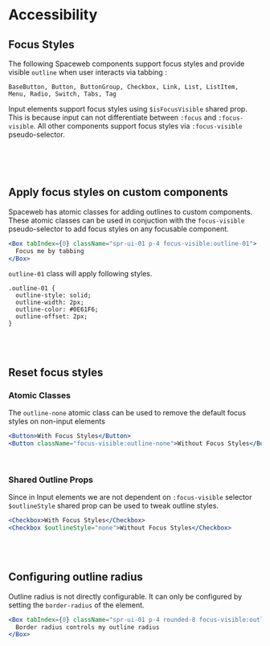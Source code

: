 



# Accessibility

## Focus Styles

The following Spaceweb components support focus styles and provide visible `outline` when user interacts via tabbing :

```
BaseButton, Button, ButtonGroup, Checkbox, Link, List, ListItem,
Menu, Radio, Switch, Tabs, Tag
```

Input elements support focus styles using `$isFocusVisible` shared prop. This is because input can not differentiate between
`:focus` and `:focus-visible`. All other components support focus styles via `:focus-visible` pseudo-selector.

<br />
<br />
<br />

## Apply focus styles on custom components

Spaceweb has atomic classes for adding outlines to custom components. These atomic classes can be used
in conjuction with the `focus-visible` pseudo-selector to add focus styles on any focusable component.

<AtomicClassesFocusStyles />

```jsx
<Box tabIndex={0} className="spr-ui-01 p-4 focus-visible:outline-01">
  Focus me by tabbing
</Box>
```

`outline-01` class will apply following styles.

```
.outline-01 {
  outline-style: solid;
  outline-width: 2px;
  outline-color: #0E61F6;
  outline-offset: 2px;
}
```

<br /><br />

## Reset focus styles

### Atomic Classes

The `outline-none` atomic class can be used to remove the default focus styles on non-input elements

<ResetAtomicClassFocusStyles />

```jsx
<Button>With Focus Styles</Button>
<Button className="focus-visible:outline-none">Without Focus Styles</Button>
```

<br />

### Shared Outline Props

Since in Input elements we are not dependent on `:focus-visible` selector `$outlineStyle` shared prop can be used to tweak outline styles.

<ResetSharedPropFocusStyles />

```jsx
<Checkbox>With Focus Styles</Checkbox>
<Checkbox $outlineStyle="none">Without Focus Styles</Checkbox>
```

<br /><br />

## Configuring outline radius

Outline radius is not directly configurable. It can only be configured by setting the `border-radius` of the element.

<OutlineRadiusFocusStyles />

```jsx
<Box tabIndex={0} className="spr-ui-01 p-4 rounded-8 focus-visible:outline-01">
  Border radius controls my outline radius
</Box>
```



